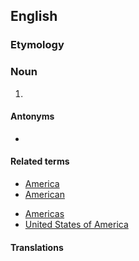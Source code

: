 {{also|americanization}}
==English==

===Etymology===
{{suffix|en|Americanize|ation}}

===Noun===
{{en-noun|~}}

# {{alternative spelling of|en|Americanisation}}
====Antonyms====
* {{l|en|de-Americanization}}

====Related terms====
{{rel-top|terms related to Americanization}}
* [[America]]
* [[American]]
{{rel-mid}}
* [[Americas]]
* [[United States of America]]
{{rel-bottom}}

====Translations====
{{trans-see|Americanisation}}